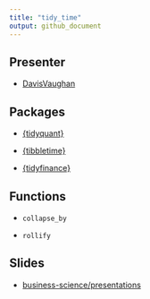 ```yaml
---
title: "tidy_time"
output: github_document
---
```


## Presenter

+ [DavisVaughan](https://github.com/)

## Packages

+ [{tidyquant}](business-science/tidyquant)

+ [{tibbletime}](business-science/tibbletime)

+ [{tidyfinance}](DavisVaughan/tidyfinance)

## Functions

+ `collapse_by`

+ `rollify`

## Slides

+
  [business-science/presentations](https://github.com/business-science/presentations)
